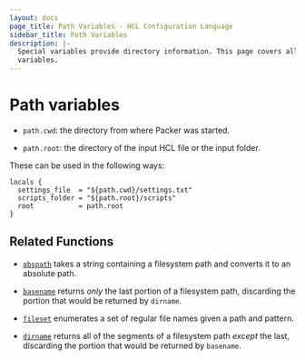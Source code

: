 ```yaml
---
layout: docs
page_title: Path Variables - HCL Configuration Language
sidebar_title: Path Variables
description: |-
  Special variables provide directory information. This page covers all path
  variables.
---
```


# Path variables

- `path.cwd`: the directory from where Packer was started.

- `path.root`: the directory of the input HCL file or the input folder.


These can be used in the following ways:

```HCL
locals {
  settings_file  = "${path.cwd}/settings.txt"
  scripts_folder = "${path.root}/scripts"
  root           = path.root
}
```

## Related Functions

- [`abspath`](/docs/from-1.5/functions/file/abspath) takes a string containing
  a filesystem path and converts it to an absolute path.

- [`basename`](/docs/from-1.5/functions/file/basename) returns _only_ the last
  portion of a filesystem path, discarding the portion that would be returned
  by `dirname`.

- [`fileset`](/docs/from-1.5/functions/file/fileset) enumerates a set of
  regular file names given a path and pattern.

- [`dirname`](/docs/from-1.5/functions/file/dirname) returns all of the
  segments of a filesystem path _except_ the last, discarding the portion that
  would be returned by `basename`.

